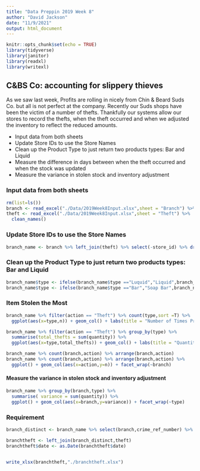 ```yaml
---
title: "Data Preppin 2019 Week 8"
author: "David Jackson"
date: "11/9/2021"
output: html_document
---
```


```r
knitr::opts_chunk$set(echo = TRUE)
library(tidyverse)
library(janitor)
library(readxl)
library(writexl)
```

## C&BS Co: accounting for slippery thieves

As we saw last week, Profits are rolling in nicely from Chin & Beard Suds Co. but all is not perfect at the company. Recently our Suds shops have been the victim of a number of thefts. Thankfully our systems allow our stores to record the thefts, when the theft occurred and when we adjusted the inventory to reflect the reduced amounts.

* Input data from both sheets
* Update Store IDs to use the Store Names
* Clean up the Product Type to just return two products types: Bar and Liquid
* Measure the difference in days between when the theft occurred  and when the stock was updated
* Measure the variance in stolen stock and inventory adjustment 

### Input data from both sheets


```r
rm(list=ls())
branch <- read_excel("./Data/2019Week8Input.xlsx",sheet = "Branch") %>% clean_names()
theft <- read_excel("./Data/2019Week8Input.xlsx",sheet = "Theft") %>%
  clean_names()

```

### Update Store IDs to use the Store Names

```r
branch_name <- branch %>% left_join(theft) %>% select(-store_id) %>% drop_na()


```

### Clean up the Product Type to just return two products types: Bar and Liquid

```r

branch_name$type <- ifelse(branch_name$type =="Luquid","Liquid",branch_name$type)
branch_name$type <- ifelse(branch_name$type =="Bar","Soap Bar",branch_name$type)
```

### Item Stolen the Most

```r
branch_name %>% filter(action == "Theft") %>% count(type,sort =T) %>%
  ggplot(aes(x=type,n)) + geom_col() + labs(title = "Number of Times Product was Stolen by Type",x="Product Type",y="Number of Timse Product was Stolen")
```

```r
branch_name %>% filter(action == "Theft") %>% group_by(type) %>% 
  summarise(total_thefts = sum(quantity)) %>%
  ggplot(aes(x=type,total_thefts)) + geom_col() + labs(title = "Quantity by Soap Type ",x="Soap Type",y="Quantity Stolen")
```

```r
branch_name %>% count(branch,action) %>% arrange(branch,action)
branch_name %>% count(branch,action) %>% arrange(branch,action) %>%
  ggplot() + geom_col(aes(x=action,y=n)) + facet_wrap(~branch)
```

#### Measure the variance in stolen stock and inventory adjustment

```r
branch_name %>% group_by(branch,type) %>%
  summarise( variance = sum(quantity)) %>%
  ggplot() + geom_col(aes(x=branch,y=variance)) + facet_wrap(~type)
```

### Requirement

```r
branch_distinct <- branch_name %>% select(branch,crime_ref_number) %>% distinct()

```
```r
branchtheft <- left_join(branch_distinct,theft) 
branchtheft$date <- as.Date(branchtheft$date)
  
```
```r
write_xlsx(branchtheft,"./branchtheft.xlsx")
```


